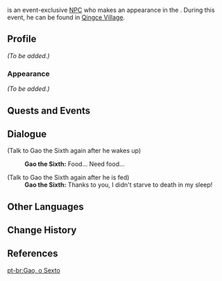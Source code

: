 {{Meta
<!-- Remove this template after adding the missing info -->
|missing_NPC_profile  = yes
}}
{{Character Infobox
|image            = NPC Gao the Sixth.png
|type             = Event NPC
|region           = Liyue
|location         = Liyue
|voiceEN          = [https://brentmukai.com/ Brent Mukai]<ref name="Brent Mukai 2">YouTube: [https://youtu.be/LSqNIy47sGI?t=29 EN VA Self Announcement]</ref>
}}
{{Lang|'''Gao the Sixth'''|zh=高老六|zh_rm=Gāo Lǎo Liù}} is an event-exclusive [[NPC]] who makes an appearance in the {{Quest|What the Skies Conceal, the Water Reveals}}. During this event, he can be found in [[Qingce Village]].
<!--
==Location==
<gallery>
NPC Location Gao the Sixth.png|Gao the Sixth's location
NPC Location Gao the Sixth Context.png|Additional context
</gallery>
-->
==Profile==
<!--detailed story/lore information goes here-->
''(To be added.)''

===Appearance===
''(To be added.)''

==Quests and Events==
{{Quests and Events}}

==Dialogue==
{{Dialogue Start}}
;(Talk to Gao the Sixth again after he wakes up)
:{{A|vo eqast003 9 gaothesix 01.ogg}} '''Gao the Sixth:''' Food... Need food...

;(Talk to Gao the Sixth again after he is fed)
:'''Gao the Sixth:''' Thanks to you, I didn't starve to death in my sleep!
{{Dialogue End}}

==Other Languages==
{{Other Languages
|default_hidden = 1
|en      = Gao the Sixth
|zhs     = 高老六
|zhs_rm  = Gāo Lǎo Liù
|zht     = 高老六
|zht_rm  = Gāo Lǎo Liù
|ja      = 高六
|ja_rm   = Kouroku{{Assumed}}
|ko      = 고육룡
|ko_rm   = Go-yukryong
|es      = Gao el Sexto
|fr      = Gao le Sixième
|ru      = Гао Шестой
|th      = Gao the Sixth
|vi      = Gao Lão Lục
|de      = Gao VI.
|id      = Gao the Sixth
|pt      = Gao, o Sexto
}}

==Change History==
{{Change History|1.1}}

==References==
{{Reflist}}

[[pt-br:Gao, o Sexto]]